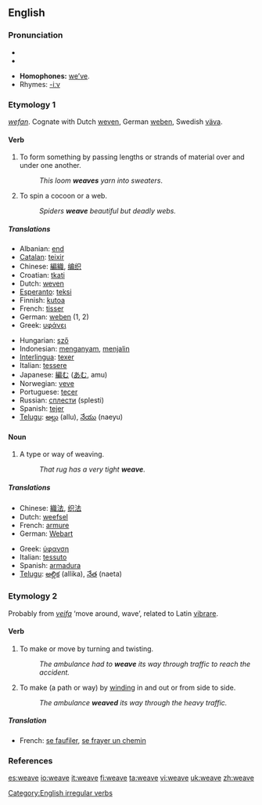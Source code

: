 ==English==

===Pronunciation===
*{{IPA|/wiːv/}}
*{{audio|en-us-weave.ogg|Audio (US)}}

*'''Homophones:''' [[we've|we’ve]].
*Rhymes: [[Rhymes:English:-iːv|-iːv]]

===Etymology 1===
{{OE.}} ''[[wefan]]''. Cognate with Dutch [[weven]], German [[weben]], Swedish [[väva]].

====Verb====
{{en-verb|weaves|weaving|wove|woven}}

# To form something by passing lengths or strands of material over and under one another.
#: ''This loom '''weaves''' yarn into sweaters''.
# To spin a cocoon or a web.
#: ''Spiders '''weave''' beautiful but deadly webs.''

=====Translations=====
{{trans-top|to weave}}
*Albanian: [[end]]
*[[Catalan]]: [[teixir]]
*Chinese: [[編織]], [[编织]]
*Croatian: [[tkati]]
*Dutch: [[weven]]
*[[Esperanto]]: [[teksi]]
*Finnish: [[kutoa]]
*French: [[tisser]]
*German: [[weben]] (1, 2)
*Greek: [[υφάνει]]
{{trans-mid}}
*Hungarian: [[sző]]
*Indonesian: [[anyam|menganyam]], [[jalin|menjalin]]
*[[Interlingua]]: [[texer]]
*Italian: [[tessere]]
*Japanese: [[編む]] ([[あむ]], amu)
*Norwegian: [[veve]]
*Portuguese: [[tecer]]
*Russian: [[сплести]] (splesti)
*Spanish: [[tejer]]
*[[Telugu]]: [[అల్లు]] (allu), [[నేయు]] (naeyu)
{{trans-bottom}}

====Noun====
{{en-noun}}

# ­A type or way of weaving.
#: ''That rug has a very tight '''weave'''.''

=====Translations=====
{{trans-top|weave}}
*Chinese: [[織法]], [[织法]]
*Dutch: [[weefsel]] {{n}}
*French: [[armure]] {{f}}
*German: [[Webart]] {{f}}
{{trans-mid}}
*Greek: [[ύφανση]] {{f}}
*Italian: [[tessuto]] {{m}}
*Spanish: [[armadura]]
*[[Telugu]]: [[అల్లిక]] (allika), [[నేత]] (naeta)
{{trans-bottom}}

===Etymology 2===
Probably from {{ON.}} ''[[veifa]]'' ‘move around, wave’, related to Latin [[vibrare]].

====Verb====
{{en-verb|weaves|weaving|wove|woven}}

# To make or move by turning and twisting.
#: ''The ambulance had to '''weave''' its way through traffic to reach the accident.''
# To make (a path or way) by [[wind]]ing in and out or from side to side.
#: ''The ambulance '''weaved''' its way through the heavy traffic.''

=====Translation=====
{{trans-top|to weave}}
*French: [[se faufiler]], [[se frayer un chemin]]
{{trans-mid}}
{{trans-bottom}}

===References===
{{R:Century 1911}}
{{R:Webster 1913}}

[[Category:English irregular verbs]]

[[es:weave]]
[[io:weave]]
[[it:weave]]
[[fi:weave]]
[[ta:weave]]
[[vi:weave]]
[[uk:weave]]
[[zh:weave]]